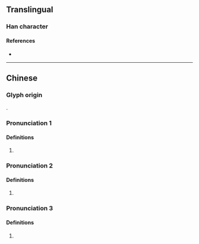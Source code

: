 {{character info}}
==Translingual==

===Han character===
{{Han char|rn=30|rad=口|as=10|sn=13|four=66030|canj=RWKP|ids=⿰口恩}}

====References====
* {{Han ref|kx=0204.111|hdz=10668.030|uh=55EF|ud=21999|bh=B6E2|bd=46818}}

----

==Chinese==
{{zh-forms}}

===Glyph origin===
{{Han etym|恩}}
{{Han compound|口|恩|ls=psc|c1=s|c2=p|t1=mouth|no_och2=1}}.

===Pronunciation 1===
{{zh-pron
|m=ńg,ń,én,éng
|c=ng2
|cat=intj
}}

====Definitions====
{{zh-hanzi}}

# {{n-g|Used as an interjection to express doubt or curiosity.}}

===Pronunciation 2===
{{zh-pron
|m=ňg,ň,ěn,ěng,en
|cat=intj
}}

====Definitions====
{{zh-hanzi}}

# {{n-g|Used as an interjection to express surprise.}}

===Pronunciation 3===
{{zh-pron
|m=ǹg,ǹ,èn,èng,en
|c=ng6
|cat=intj
}}

====Definitions====
{{zh-hanzi}}

# {{n-g|Used as an interjection to express agreement or pledge.}}
